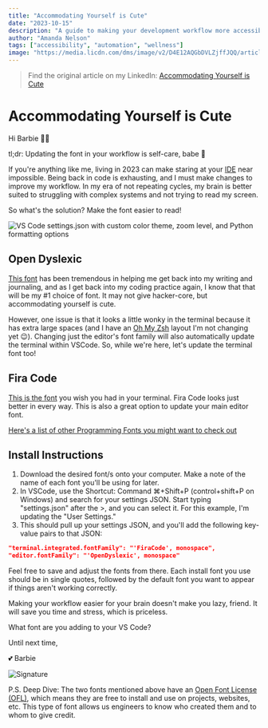 ```yaml
---
title: "Accommodating Yourself is Cute"
date: "2023-10-15"
description: "A guide to making your development workflow more accessible and comfortable, featuring font recommendations and customization tips for VS Code."
author: "Amanda Nelson"
tags: ["accessibility", "automation", "wellness"]
image: "https://media.licdn.com/dms/image/v2/D4E12AQGbDVLZjffJQQ/article-cover_image-shrink_720_1280/article-cover_image-shrink_720_1280/0/1697240921889?e=1753920000&v=beta&t=NTe07FTgnviT0ohERzRult4UUmZLlEub9Enwq1dwQjA"
---
```


> Find the original article on my LinkedIn: [Accommodating Yourself is Cute](https://www.linkedin.com/pulse/accommodating-yourself-cute-amanda-nelson/?trackingId=KVQFK7ydR%2By0xrJHQakeww%3D%3D)

# Accommodating Yourself is Cute

Hi Barbie 👋🏻 

tl;dr: Updating the font in your workflow is self-care, babe 🔮 

If you're anything like me, living in 2023 can make staring at your [IDE](https://en.wikipedia.org/wiki/Integrated_development_environment) near impossible. Being back in code is exhausting, and I must make changes to improve my workflow. In my era of not repeating cycles, my brain is better suited to struggling with complex systems and not trying to read my screen.

So what's the solution? Make the font easier to read!

![VS Code settings.json with custom color theme, zoom level, and Python formatting options](https://media.licdn.com/dms/image/v2/D4E12AQHolcSA345sqw/article-inline_image-shrink_400_744/article-inline_image-shrink_400_744/0/1697393304801?e=1753920000&v=beta&t=rc4Vtee04JSbXGqV7yqhJO4GEpTY2YTEZJbxdAaLLdk)

## Open Dyslexic

[This font](https://opendyslexic.org/) has been tremendous in helping me get back into my writing and journaling, and as I get back into my coding practice again, I know that that will be my #1 choice of font. It may not give hacker-core, but accommodating yourself is cute.

However, one issue is that it looks a little wonky in the terminal because it has extra large spaces (and I have an [Oh My Zsh](https://github.com/ohmyzsh/ohmyzsh) layout I'm not changing yet 😉). Changing just the editor's font family will also automatically update the terminal within VSCode. So, while we're here, let's update the terminal font too!

## Fira Code

[This is the font](https://github.com/tonsky/FiraCode) you wish you had in your terminal. Fira Code looks just better in every way. This is also a great option to update your main editor font.

[Here's a list of other Programming Fonts you might want to check out](https://kinsta.com/blog/best-programming-fonts/)

## Install Instructions

1. Download the desired font/s onto your computer. Make a note of the name of each font you'll be using for later.
2. In VSCode, use the Shortcut: Command ⌘+Shift+P (control+shift+P on Windows) and search for your settings JSON. Start typing "settings.json" after the >, and you can select it. For this example, I'm updating the "User Settings."
3. This should pull up your settings JSON, and you'll add the following key-value pairs to that JSON:

```json
"terminal.integrated.fontFamily": "'FiraCode', monospace",
"editor.fontFamily": "'OpenDyslexic', monospace"
```

Feel free to save and adjust the fonts from there. Each install font you use should be in single quotes, followed by the default font you want to appear if things aren't working correctly.

Making your workflow easier for your brain doesn't make you lazy, friend. It will save you time and stress, which is priceless.

What font are you adding to your VS Code?

Until next time,

💕 Barbie
<div style={{ textAlign: 'right' }}>
<img src="https://media.beehiiv.com/cdn-cgi/image/fit=scale-down,format=auto,onerror=redirect,quality=80/uploads/asset/file/5abd08ee-bc4d-49f0-9303-3d5d75ef4359/email_signatures.png?t=1742411231" alt="Signature" style={{ width: '20%' }} />
</div> 

P.S. Deep Dive: The two fonts mentioned above have an [Open Font License (OFL)](https://en.wikipedia.org/wiki/SIL_Open_Font_License), which means they are free to install and use on projects, websites, etc. This type of font allows us engineers to know who created them and to whom to give credit. 